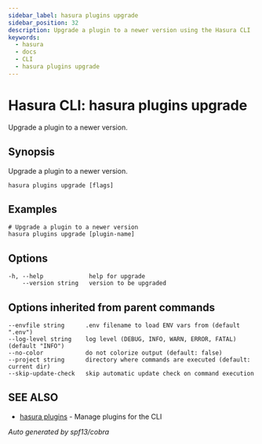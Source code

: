 ```yaml
---
sidebar_label: hasura plugins upgrade
sidebar_position: 32
description: Upgrade a plugin to a newer version using the Hasura CLI
keywords:
  - hasura
  - docs
  - CLI
  - hasura plugins upgrade
---
```


# Hasura CLI: hasura plugins upgrade

Upgrade a plugin to a newer version.

## Synopsis

Upgrade a plugin to a newer version.

```
hasura plugins upgrade [flags]
```

## Examples

```
# Upgrade a plugin to a newer version
hasura plugins upgrade [plugin-name]
```

## Options

```
-h, --help             help for upgrade
    --version string   version to be upgraded
```

## Options inherited from parent commands

```
--envfile string      .env filename to load ENV vars from (default ".env")
--log-level string    log level (DEBUG, INFO, WARN, ERROR, FATAL) (default "INFO")
--no-color            do not colorize output (default: false)
--project string      directory where commands are executed (default: current dir)
--skip-update-check   skip automatic update check on command execution
```

## SEE ALSO

- [hasura plugins](/graphql/core/hasura-cli/hasura_plugins.mdx) - Manage plugins for the CLI

_Auto generated by spf13/cobra_
